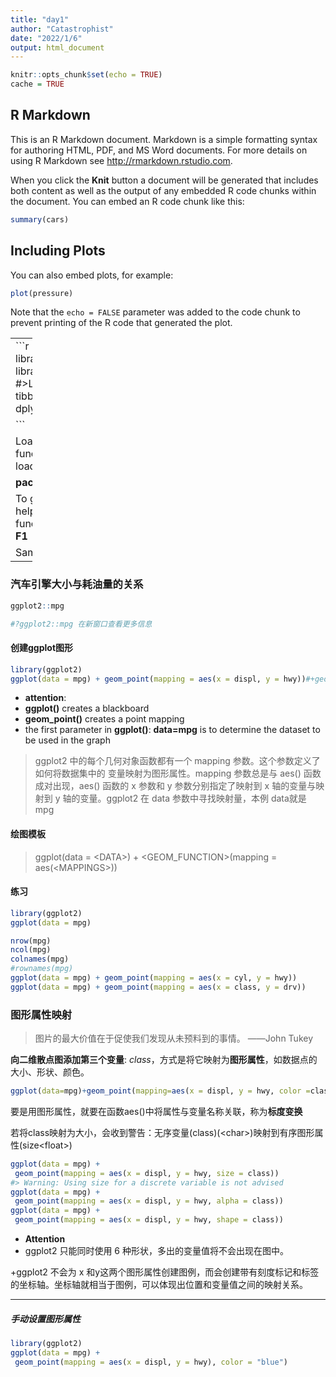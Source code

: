 ```yaml
---
title: "day1"
author: "Catastrophist"
date: "2022/1/6"
output: html_document
---
```


```r
knitr::opts_chunk$set(echo = TRUE)
cache = TRUE
```

## R Markdown

This is an R Markdown document. Markdown is a simple formatting syntax for authoring HTML, PDF, and MS Word documents. For more details on using R Markdown see <http://rmarkdown.rstudio.com>.

When you click the **Knit** button a document will be generated that includes both content as well as the output of any embedded R code chunks within the document. You can embed an R code chunk like this:

```r
summary(cars)
```

## Including Plots

You can also embed plots, for example:

```r
plot(pressure)
```

Note that the `echo = FALSE` parameter was added to the code chunk to prevent printing of the R code that generated the plot.

----
```r
library(tidyverse)
library(ggplot2)
#>Loading ggplot2 tibble readr purrr dplyr


```

Loading some function without loading package:

**package::function()**

To get function's help, select on function and press **F1**

Sample:
```r
ggplot2::ggplot()
```

---

### 汽车引擎大小与耗油量的关系
```r
ggplot2::mpg

#?ggplot2::mpg 在新窗口查看更多信息
```

#### 创建ggplot图形

```r
library(ggplot2)
ggplot(data = mpg) + geom_point(mapping = aes(x = displ, y = hwy))#+geom_line(mapping = aes(x = displ, y = hwy))
```


* **attention**: 
+ **ggplot()** creates a blackboard
+ **geom_point()** creates a point mapping
+ the first parameter in **ggplot()**: **data=mpg** is to determine the dataset to be used in the graph

>ggplot2 中的每个几何对象函数都有一个 mapping 参数。这个参数定义了如何将数据集中的
变量映射为图形属性。mapping 参数总是与 aes() 函数成对出现，aes() 函数的 x 参数和 y
参数分别指定了映射到 x 轴的变量与映射到 y 轴的变量。ggplot2 在 data 参数中寻找映射量，本例 data就是 mpg

#### 绘图模板

>ggplot(data = \<DATA\>) +
 \<GEOM_FUNCTION\>(mapping = aes(\<MAPPINGS\>))

#### 练习

```r
library(ggplot2)
ggplot(data = mpg)

nrow(mpg)
ncol(mpg)
colnames(mpg)
#rownames(mpg)
ggplot(data = mpg) + geom_point(mapping = aes(x = cyl, y = hwy))
ggplot(data = mpg) + geom_point(mapping = aes(x = class, y = drv))
```

### 图形属性映射

>图片的最大价值在于促使我们发现从未预料到的事情。                   ——John Tukey

**向二维散点图添加第三个变量**: *class*，方式是将它映射为**图形属性**，如数据点的大小、形状、颜色。

```r
ggplot(data=mpg)+geom_point(mapping=aes(x = displ, y = hwy, color =class))
```

要是用图形属性，就要在函数aes()中将属性与变量名称关联，称为**标度变换**

若将class映射为大小，会收到警告：无序变量(class)(\<char\>)映射到有序图形属性(size\<float\>)


```r
ggplot(data = mpg) +
 geom_point(mapping = aes(x = displ, y = hwy, size = class))
#> Warning: Using size for a discrete variable is not advised
ggplot(data = mpg) +
 geom_point(mapping = aes(x = displ, y = hwy, alpha = class))
ggplot(data = mpg) +
 geom_point(mapping = aes(x = displ, y = hwy, shape = class))

```

* **Attention**
+ ggplot2 只能同时使用 6 种形状，多出的变量值将不会出现在图中。

+ggplot2 不会为 x 和y这两个图形属性创建图例，而会创建带有刻度标记和标签的坐标轴。坐标轴就相当于图例，可以体现出位置和变量值之间的映射关系。



***

##### 手动设置图形属性


```r
library(ggplot2)
ggplot(data = mpg) +
 geom_point(mapping = aes(x = displ, y = hwy), color = "blue")
```









